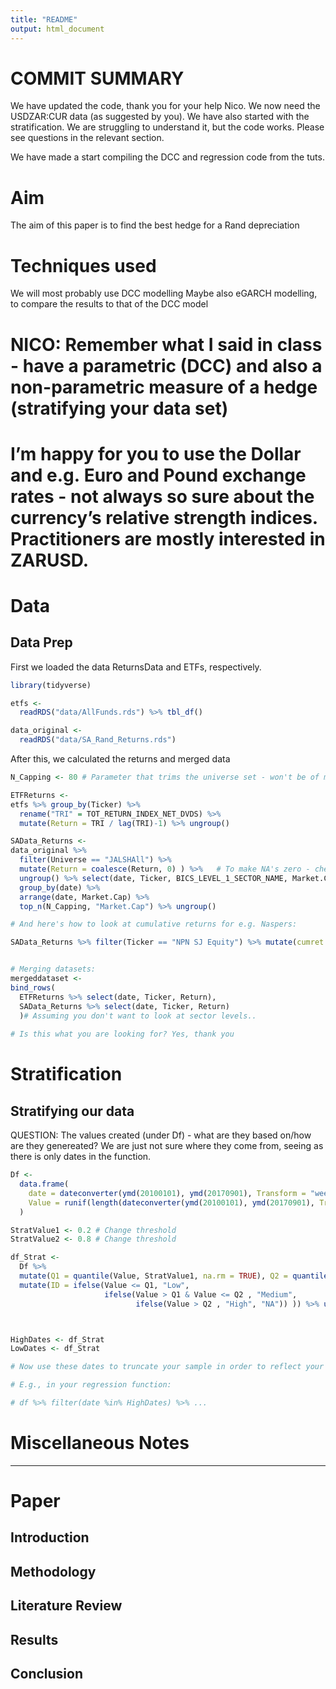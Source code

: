 ```yaml
---
title: "README"
output: html_document
---
```


# COMMIT SUMMARY
We have updated the code, thank you for your help Nico. We now need the USDZAR:CUR data (as suggested by you). We have also started with the stratification. We are struggling to understand it, but the code works. Please see questions in the relevant section.

We have made a start compiling the DCC and regression code from the tuts.


# Aim

The aim of this paper is to find the best hedge for a Rand depreciation

# Techniques used

We will most probably use DCC modelling
Maybe also eGARCH modelling, to compare the results to that of the DCC model


# NICO: Remember what I said in class - have a parametric (DCC) and also a non-parametric measure of a hedge (stratifying your data set)

# I'm happy for you to use the Dollar and e.g. Euro and Pound exchange rates - not always so sure about the currency's relative strength indices. Practitioners are mostly interested in ZARUSD.


# Data

## Data Prep

First we loaded the data ReturnsData and ETFs, respectively.

```r
library(tidyverse)

etfs <-
  readRDS("data/AllFunds.rds") %>% tbl_df()

data_original <-
  readRDS("data/SA_Rand_Returns.rds")
```


After this, we calculated the returns and merged data

```r

N_Capping <- 80 # Parameter that trims the universe set - won't be of much practical use if an obscure and small and thinly traded stock is a great hedge. Focus, e.g., on the top 80 stocks by Market Cap.

ETFReturns <-
etfs %>% group_by(Ticker) %>% 
  rename("TRI" = TOT_RETURN_INDEX_NET_DVDS) %>% 
  mutate(Return = TRI / lag(TRI)-1) %>% ungroup()

SAData_Returns <-   
data_original %>% 
  filter(Universe == "JALSHAll") %>% 
  mutate(Return = coalesce(Return, 0) ) %>%   # To make NA's zero - check whether this fits in to your study / makes sense --> motivate.
  ungroup() %>% select(date, Ticker, BICS_LEVEL_1_SECTOR_NAME, Market.Cap, Return) %>% 
  group_by(date) %>% 
  arrange(date, Market.Cap) %>% 
  top_n(N_Capping, "Market.Cap") %>% ungroup()

# And here's how to look at cumulative returns for e.g. Naspers:

SAData_Returns %>% filter(Ticker == "NPN SJ Equity") %>% mutate(cumret = cumprod(1+Return)*100) %>% ggplot() + geom_line(aes(date, cumret))


# Merging datasets:
mergeddataset <- 
bind_rows(
  ETFReturns %>% select(date, Ticker, Return),
  SAData_Returns %>% select(date, Ticker, Return)
  )# Assuming you don't want to look at sector levels..
  
# Is this what you are looking for? Yes, thank you

```

# Stratification

## Stratifying our data

QUESTION: The values created (under Df) - what are they based on/how are they genereated? We are just not sure where they come from, seeing as there is only dates in the function. 

```r
Df <-
  data.frame(
    date = dateconverter(ymd(20100101), ymd(20170901), Transform = "weekdayEOW"),
    Value = runif(length(dateconverter(ymd(20100101), ymd(20170901), Transform = "weekdayEOW")))
  )

StratValue1 <- 0.2 # Change threshold
StratValue2 <- 0.8 # Change threshold

df_Strat <- 
  Df %>% 
  mutate(Q1 = quantile(Value, StratValue1, na.rm = TRUE), Q2 = quantile(Value, StratValue2, na.rm = TRUE)) %>% 
  mutate(ID = ifelse(Value <= Q1, "Low", 
                     ifelse(Value > Q1 & Value <= Q2 , "Medium",
                            ifelse(Value > Q2 , "High", "NA")) )) %>% ungroup() 



HighDates <- df_Strat
LowDates <- df_Strat

# Now use these dates to truncate your sample in order to reflect your strata of choice.

# E.g., in your regression function:

# df %>% filter(date %in% HighDates) %>% ...  


```



# Miscellaneous Notes


***

# Paper

## Introduction

## Methodology

## Literature Review

## Results

## Conclusion


